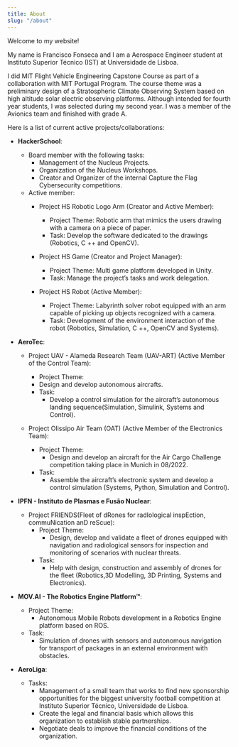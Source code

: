 ```yaml
---
title: About
slug: "/about"
---
```


Welcome to my website!

My name is Francisco Fonseca and I am a Aerospace Engineer student at
Instituto Superior Técnico (IST) at Universidade de Lisboa.

I did MIT Flight Vehicle Engineering Capstone Course as part of a collaboration with MIT Portugal Program.
The course theme was a preliminary design of a Stratospheric Climate Observing System based on high altitude solar electric observing platforms.
Although intended for fourth year students, I was selected during my second year. I was a member of the Avionics team and finished with grade A.

Here is a list of current active projects/collaborations:
  - **HackerSchool**:
    - Board member with the following tasks:
      - Management of the Nucleus Projects.
      - Organization of the Nucleus Workshops.
      - Creator and Organizer of the internal Capture the Flag Cybersecurity competitions.
    - Active member:
      - Project HS Robotic Logo Arm (Creator and Active Member):
        - Project Theme: Robotic arm that mimics the users drawing with a camera on a piece of paper.
        - Task: Develop the software dedicated to the drawings (Robotics, C ++ and OpenCV).

      - Project HS Game (Creator and Project Manager):
        - Project Theme: Multi game platform developed in Unity.
        - Task: Manage the project’s tasks and work delegation.

      - Project HS Robot (Active Member):
        - Project Theme: Labyrinth solver robot equipped with an arm capable of
         picking up objects recognized with a camera.
        - Task: Development of the environment interaction of the robot
        (Robotics, Simulation, C ++, OpenCV and Systems).

  - **AeroTec**:
    - Project UAV - Alameda Research Team (UAV-ART) (Active Member of the Control Team):
        - Project Theme:
        - Design and develop autonomous aircrafts.
      - Task:
        - Develop a control simulation for the aircraft’s autonomous landing
        sequence(Simulation, Simulink, Systems and Control).

    - Project Olissipo Air Team (OAT) (Active Member of the Electronics Team):
      - Project Theme:
        - Design and develop an aircraft for the Air Cargo Challenge competition
        taking place in Munich in 08/2022.
      - Task:
        - Assemble the aircraft’s electronic system and develop a control
        simulation (Systems, Python, Simulation and Control).

  - **IPFN - Instituto de Plasmas e Fusão Nuclear**:
    - Project FRIENDS(Fleet of dRones for radIological inspEction,
      commuNication anD reScue):
      - Project Theme:
        - Design, develop and validate a fleet of drones equipped with navigation
        and radiological sensors for inspection and monitoring of scenarios with
        nuclear threats.
      - Task:
        - Help with design, construction and assembly of drones for the fleet
        (Robotics,3D Modelling, 3D Printing, Systems and Electronics).

  - **MOV.AI - The Robotics Engine Platform™**:
    - Project Theme:
      - Autonomous Mobile Robots development in a Robotics Engine platform based
      on ROS.
    - Task:
      - Simulation of drones with sensors and autonomous navigation for transport
       of packages in an external environment with obstacles.

  - **AeroLiga**:
    - Tasks:
        - Management of a small team that works to find new sponsorship opportunities
         for the biggest university football competition at Instituto Superior Técnico, Universidade de Lisboa.
        - Create the legal and financial basis which allows this organization to establish stable partnerships.
        - Negotiate deals to improve the financial conditions of the organization.

